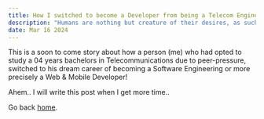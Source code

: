 ```yaml
---
title: How I switched to become a Developer from being a Telecom Engineer
description: "Humans are nothing but creature of their desires, as such, I am also the same. This is the story of how my long left dream was once again acquired by me."
date: Mar 16 2024
---
```


This is a soon to come story about how a person (me) who had opted to study a 04 years bachelors in Telecommunications due to peer-pressure,
switched to his dream career of becoming a Software Engineering or more precisely a Web & Mobile Developer!

Ahem.. I will write this post when I get more time.. 

Go back [home](/).